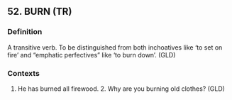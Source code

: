 ## 52. BURN (TR)
### Definition
A transitive verb. To be distinguished from both inchoatives like ‘to set on fire’ and “emphatic perfectives” like ‘to burn down’. (GLD)

### Contexts
1. He has burned all firewood. 2. Why are you burning old clothes? (GLD)

